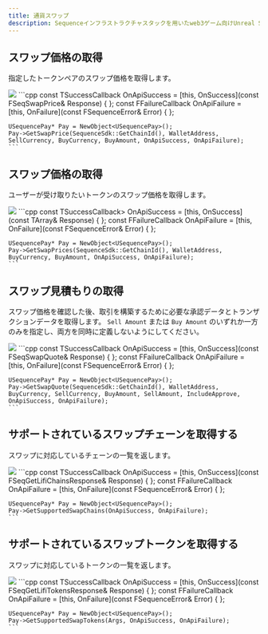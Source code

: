 ```yaml
---
title: 通貨スワップ
description: Sequenceインフラストラクチャスタックを用いたweb3ゲーム向けUnreal SDK概要のドキュメントです。
---
```


## スワップ価格の取得
指定したトークンペアのスワップ価格を取得します。

<Tabs>
  <Tab title="ブループリント">
    <Frame>
      <img src="/images/unreal/get_swap_price.png" />
    </Frame>
  </Tab>

  <Tab title="C++">
    ```cpp
    const TSuccessCallback<FSeqSwapPrice> OnApiSuccess = [this, OnSuccess](const FSeqSwapPrice& Response) { };
    const FFailureCallback OnApiFailure = [this, OnFailure](const FSequenceError& Error) { };

    USequencePay* Pay = NewObject<USequencePay>();
    Pay->GetSwapPrice(SequenceSdk::GetChainId(), WalletAddress, SellCurrency, BuyCurrency, BuyAmount, OnApiSuccess, OnApiFailure);
    ```
  </Tab>
</Tabs>

## スワップ価格の取得
ユーザーが受け取りたいトークンのスワップ価格を取得します。

<Tabs>
  <Tab title="ブループリント">
    <Frame>
      <img src="/images/unreal/get_swap_prices.png" />
    </Frame>
  </Tab>

  <Tab title="C++">
    ```cpp
    const TSuccessCallback<TArray<FSeqSwapPrice>> OnApiSuccess = [this, OnSuccess](const TArray<FSeqSwapPrice>& Response) { };
    const FFailureCallback OnApiFailure = [this, OnFailure](const FSequenceError& Error) { };

    USequencePay* Pay = NewObject<USequencePay>();
    Pay->GetSwapPrices(SequenceSdk::GetChainId(), WalletAddress, BuyCurrency, BuyAmount, OnApiSuccess, OnApiFailure);
    ```
  </Tab>
</Tabs>

## スワップ見積もりの取得
スワップ価格を確認した後、取引を構築するために必要な承認データとトランザクションデータを取得します。
`Sell Amount` または `Buy Amount` のいずれか一方のみを指定し、両方を同時に定義しないようにしてください。

<Tabs>
  <Tab title="ブループリント">
    <Frame>
      <img src="/images/unreal/get_swap_quote.png" />
    </Frame>
  </Tab>

  <Tab title="C++">
    ```cpp
    const TSuccessCallback<FSeqSwapQuote> OnApiSuccess = [this, OnSuccess](const FSeqSwapQuote& Response) { };
    const FFailureCallback OnApiFailure = [this, OnFailure](const FSequenceError& Error) { };

    USequencePay* Pay = NewObject<USequencePay>();
    Pay->GetSwapQuote(SequenceSdk::GetChainId(), WalletAddress, BuyCurrency, SellCurrency, BuyAmount, SellAmount, IncludeApprove, OnApiSuccess, OnApiFailure);
    ```
  </Tab>
</Tabs>

## サポートされているスワップチェーンを取得する
スワップに対応しているチェーンの一覧を返します。

<Tabs>
  <Tab title="ブループリント">
    <Frame>
      <img src="/images/unreal/supported_swap_chains.png" />
    </Frame>
  </Tab>

  <Tab title="C++">
    ```cpp
    const TSuccessCallback<FSeqGetLifiChainsResponse> OnApiSuccess = [this, OnSuccess](const FSeqGetLifiChainsResponse& Response) { };
    const FFailureCallback OnApiFailure = [this, OnFailure](const FSequenceError& Error) { };

    USequencePay* Pay = NewObject<USequencePay>();
    Pay->GetSupportedSwapChains(OnApiSuccess, OnApiFailure);
    ```
  </Tab>
</Tabs>

## サポートされているスワップトークンを取得する
スワップに対応しているトークンの一覧を返します。

<Tabs>
  <Tab title="ブループリント">
    <Frame>
      <img src="/images/unreal/supported_swap_tokens.png" />
    </Frame>
  </Tab>

  <Tab title="C++">
    ```cpp
    const TSuccessCallback<FSeqGetLifiTokensResponse> OnApiSuccess = [this, OnSuccess](const FSeqGetLifiTokensResponse& Response) { };
    const FFailureCallback OnApiFailure = [this, OnFailure](const FSequenceError& Error) { };

    USequencePay* Pay = NewObject<USequencePay>();
    Pay->GetSupportedSwapTokens(Args, OnApiSuccess, OnApiFailure);
    ```
  </Tab>
</Tabs>